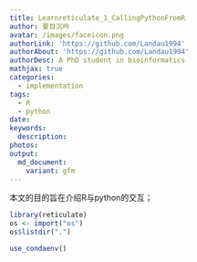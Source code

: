 ```yaml
---
title: Learnreticulate_1_CallingPythonFromR
author: 夏目沉吟
avatar: /images/faceicon.png
authorLink: 'https://github.com/Landau1994'
authorAbout: 'https://github.com/Landau1994'
authorDesc: A PhD student in bioinformatics
mathjax: true
categories:
  - implementation
tags:
  - R
  - python
date:
keywords:
  description: 
photos:
output:
  md_document:
    variant: gfm
---
```


本文的目的旨在介绍R与python的交互；

```r
library(reticulate)
os <- import("os")
os$listdir(".")

use_condaenv()
```

